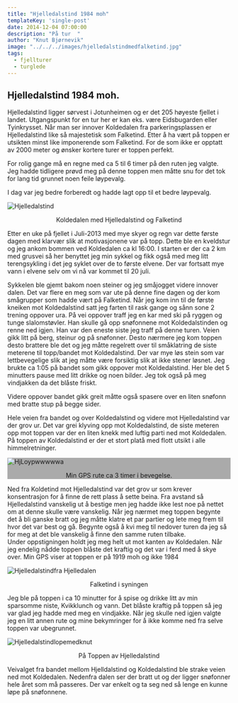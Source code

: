 ```yaml
---
title: "Hjelledalstind 1984 moh"
templateKey: 'single-post'
date: 2014-12-04 07:00:00
description: "På tur  "
author: "Knut Bjørnevik"
image: "../../../images/hjelledalstindmedfalketind.jpg"
tags:
  - fjellturer
  - turglede
---
```


## Hjelledalstind 1984 moh.


Hjelledalstind ligger sørvest i Jotunheimen og er det 205 høyeste fjellet i landet. Utgangspunkt for en tur her er kan eks. være Eidsbugarden eller Tyinkrysset.
 Når man ser innover Koldedalen fra parkeringsplassen er Hjelledalstind like så majestetisk som Falketind.  Etter å ha vært på toppen er utsikten minst like imponerende som Falketind.  For de som ikke er opptatt av 2000 meter og ønsker kortere turer er toppen perfekt.

For rolig gange må en regne med ca 5 til 6 timer på den ruten jeg valgte. 
Jeg hadde tidligere prøvd meg på denne toppen men måtte snu for det tok for lang tid grunnet noen feile løypevalg. 

I dag var jeg bedre forberedt og hadde lagt opp til et bedre løypevalg.

![Hjelledalstind](../../../images/hjelldalstind1.jpg)
<p style="text-align:center">Koldedalen med Hjelledalstind og Falketind </p>



Etter en uke på fjellet i Juli-2013 med mye skyer og  regn var dette første dagen med klarvær slik at motivasjonene var på topp.
Dette ble en kveldstur og jeg ankom bommen ved Koldedalen ca kl 16:00. I starten er der ca 2 km med grusvei så her benyttet jeg min sykkel og fikk også med meg litt terengsykling i det jeg syklet over de to første elvene. Der var fortsatt mye vann i elvene selv om vi nå var kommet til 20 juli.

Sykkelen ble gjemt bakom noen steiner og jeg småjogget videre innover dalen.  Det var flere en meg som var ute på denne fine dagen og der kom smågrupper som hadde vært på Falketind.
Når jeg kom inn til de første kneiken mot Koldedalstind satt jeg farten til rask gange og sånn sone 2 trening oppover ura.
På vei oppover traff jeg en kar med ski på ryggen og tunge slalomstøvler.  Han skulle gå opp snøfonnene mot Koldedalstinden og renne ned igjen.  Han var den eneste siste jeg traff på denne turen.
Veien gikk litt på berg, steinur og på snøfonner. Desto nærmere jeg kom toppen desto brattere ble det og jeg måtte regelrett over til småklatring de siste meterene til topp/bandet mot Koldedalstind.  Der var mye løs stein som var lettbevegelige slik at jeg måtte være forsiktig slik at ikke stener løsnet.
Jeg brukte ca 1:05 på bandet som gikk oppover mot Koldedalstind. Her ble det 5 minutters pause med litt drikke og noen bilder. Jeg tok også på meg vindjakken da det blåste friskt.

Videre oppover bandet gikk greit måtte også spasere over en liten snøfonn med bratte stup på begge sider.
<div class="row" >
  <div class="col-sm-4" >
Hele veien fra bandet og over Koldedalstind og videre mot Hjelledalstind var der grov ur.
Det var grei klyving  opp mot Koldedalstind, de siste meteren opp mot toppen var der en liten knekk med luftig parti ned mot Koldedalen.
På toppen av Koldedalstind er der et stort platå med flott utsikt i alle himmelretninger.
          

</div>
<div class="col-sm-8" style="background-color:#aaa;" >

![HjLoypwwwwwa](../../../images/hjelledalsnipaloype.jpg)
<p style="text-align:center">Min GPS rute ca 3 timer i bevegelse.</p>
</div>
</div>



Ned fra Koldetind mot Hjelledalstind var det grov ur som krever konsentrasjon for å finne de rett plass å sette  beina.
Fra avstand så Hjelledalstind vanskelig ut å bestige men jeg hadde ikke lest noe på nettet om at denne skulle være vanskelig.
Når jeg nærmet meg toppen begynte det å bli ganske bratt og jeg måtte klatre et par partier og lete meg frem til hvor det var best og gå.
Begynte også å kvi meg til nedover turen da jeg så for meg at det ble vanskelig å finne den samme ruten tilbake.  
Under oppstigningen holdt jeg meg helt ut mot kanten av Koldedalen. 
Når jeg endelig nådde toppen blåste det kraftig og det var i ferd med å skye over. Min GPS viser at toppen er på 1919 moh og ikke 1984

![Hjelledalstindfra Hjelledalen](../../../images/falketidfrahjelldalstind.jpg)
<p style="text-align:center">Falketind i syningen </p>

Jeg ble på toppen i ca 10 minutter for å spise og drikke litt av min sparsomme niste, Kvikklunch og vann. Det blåste kraftig på toppen så jeg var glad jeg hadde med meg en vindjakke. Når jeg skulle ned igjen valgte jeg en litt annen rute og mine bekymringer for å ikke komme ned fra selve toppen var ubegrunnet.

![Hjelledalstindlopemedknut](../../../images/hjelldalstindmedknut.jpg)
<p style="text-align:center">På Toppen av Hjelledalstind</p>
Veivalget fra bandet  mellom Hjelldalstind og Koldedalstind ble strake veien ned mot Koldedalen.  Nedenfra dalen ser der bratt ut og der ligger snøfonner hele året som må passeres.  Der var enkelt og ta seg ned så lenge en kunne løpe på snøfonnene.
